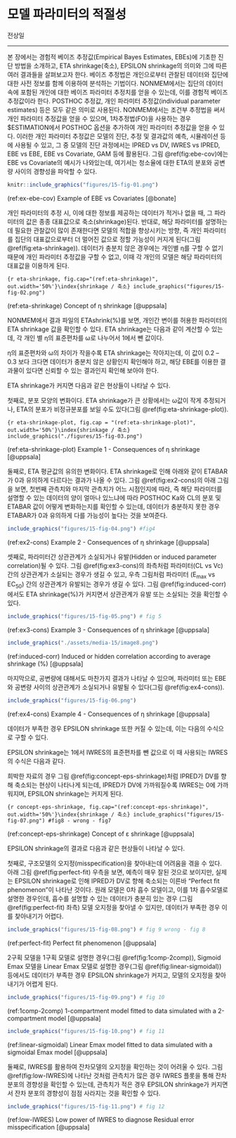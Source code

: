 # 모델 파라미터의 적절성 {#parameters}

전상일

---

본 장에서는 경험적 베이즈 추정값(Empirical Bayes Estimates, EBEs)에 기초한 진단 방법을 소개하고, ETA shrinkage(축소), EPSILON shrinkage의 의미와 그에 따른 여러 결과들을 살펴보고자 한다. 베이즈 추정법은 개인으로부터 관찰된 데이터와 집단에 대한 사전 정보를 함께 이용하여 분석하는 기법이다. NONMEM에서는 집단의 데이터 속에 포함된 개인에 대한 베이즈 파라미터 추정치를 얻을 수 있는데, 이를 경험적 베이즈 추정값이라 한다. POSTHOC 추정값, 개인 파라미터 추정값(individual parameter estimates) 등은 모두 같은 의미로 사용된다. NONMEM에서는 조건부 추정법을 써서 개인 파라미터 추정값을 얻을 수 있으며, 1차추정법(FO)을 사용하는 경우 $ESTIMATION에서 POSTHOC 옵션을 추가하여 개인 파라미터 추정값을 얻을 수 있다. 이러한 개인 파라미터 추정값은 모델의 진단, 추정 및 결과값의 예측, 시뮬레이션 등에 사용될 수 있고, 그 중 모델의 진단 과정에서는 IPRED vs DV, IWRES vs IPRED, EBE vs EBE, EBE vs Covariate, GAM 등에 활용된다. 그림 \@ref(fig:ebe-cov)에는 EBE vs Covariate의 예시가 나와있는데, 여기서는 청소율에 대한 ETA의 분포와 공변량 사이의 경향성을 파악할 수 있다.\index{개인 파라미터 추정값 / individual parameter estimates}\index{베이즈 추정 / Bayesian estimation}\index{시뮬레이션 / simulation}\index{Bayesian estimation / 베이즈 추정}\index{individual parameter estimates / 개인 파라미터 추정값}\index{simulation / 시뮬레이션}\index{조건부 추정법 / conditional estimation method}\index{conditional estimation method / 조건부 추정법}\index{dependent variable(DV) / 종속변수(DV)}\index{축소 / shrinkage}\index{1차추정법 / first-order method(FO)}\index{shrinkage / 축소}\index{first-order method(FO) / 1차추정법}\index{shrinkage / 축소}\index{first-order method(FO) / 1차추정법}

```r
knitr::include_graphics("figures/15-fig-01.png")
```
(ref:ex-ebe-cov) Example of EBE vs Covariates [@bonate]

개인 파라미터의 추정 시, 이에 대한 정보를 제공하는 데이터가 적거나 없을 때, 그 파라미터의 값은 종종 대표값으로 축소(shrinkage)된다. 반대로, 해당 파라미터를 설명하는 데 필요한 관찰값이 많이 존재한다면 모델의 적합을 향상시키는 방향, 즉 개인 파라미터를 집단의 대표값으로부터 더 멀어진 값으로 정할 가능성이 커지게 된다(그림 \@ref(fig:eta-shrinkage)). 데이터가 충분치 않은 경우에는 개인별 η를 구할 수 없기 때문에 개인 파라미터 추정값을 구할 수 없고, 이때 각 개인의 모델은 해당 파라미터의 대표값을 이용하게 된다.\index{개인 파라미터 추정값 / individual parameter estimates}\index{individual parameter estimates / 개인 파라미터 추정값}\index{축소 / shrinkage}\index{shrinkage / 축소}\index{shrinkage / 축소}

```{r eta-shrinkage, fig.cap="(ref:eta-shrinkage)", out.width='50%'}\index{shrinkage / 축소}
include_graphics("figures/15-fig-02.png")
```

\index{shrinkage / 축소}\index{shrinkage / 축소}

(ref:eta-shrinkage) Concept of η shrinkage [@uppsala]\index{shrinkage / 축소}\index{shrinkage / 축소}

NONMEM에서 결과 파일의 ETAshrink(%)를 보면, 개인간 변이를 허용한 파라미터의 ETA shrinkage 값을 확인할 수 있다. ETA shrinkage는 다음과 같이 계산할 수 있는데, 각 개인 별 η의 표준편차를 ω로 나누어서 1에서 뺀 값이다.\index{개인간 변이 / between-subject variability, initerindividual variability(IIV)}\index{between-subject variability, initerindividual variability(IIV) / 개인간 변이}\index{shrinkage / 축소}\index{shrinkage / 축소}
\begin{equation}
\eta_{sh} = 1 - \frac{SD(\hat\eta_{ph})}{w} 
(\#eq:eta-sh)
\end{equation}

η의 표준편차와 ω의 차이가 작을수록 ETA shrinkage는 작아지는데, 이 값이 0.2 – 0.3 보다 크다면 데이터가 충분치 않은 상황인지 확인해야 하고, 해당 EBE를 이용한 결과물이 있다면 신뢰할 수 있는 결과인지 확인해 보아야 한다.\index{shrinkage / 축소}\index{shrinkage / 축소}

ETA shrinkage가 커지면 다음과 같은 현상들이 나타날 수 있다.\index{shrinkage / 축소}\index{shrinkage / 축소}

첫째로, 분포 모양의 변화이다. ETA shrinkage가 큰 상황에서는 ω값이 작게 추정되거나, ETA의 분포가 비정규분포를 보일 수도 있다(그림 \@ref(fig:eta-shrinkage-plot)).\index{shrinkage / 축소}\index{shrinkage / 축소}

```{r eta-shrinkage-plot, fig.cap = "(ref:eta-shrinkage-plot)", out.width='50%'}\index{shrinkage / 축소}
include_graphics("./figures/15-fig-03.png")
```
\index{shrinkage / 축소}\index{shrinkage / 축소}

(ref:eta-shrinkage-plot) Example 1 - Consequences of η shrinkage [@uppsala]\index{shrinkage / 축소}\index{shrinkage / 축소}

둘째로, ETA 평균값의 유의한 변화이다. ETA shrinkage로 인해 아래와 같이 ETABAR가 0과 유의하게 다르다는 결과가 나올 수 있다. 그림 \@ref(fig:ex2-cons)의 아래 그림을 보면, 첫번째 관측치와 마지막 관측치가 어느 시점인지에 따라, 즉 해당 파라미터를 설명할 수 있는 데이터의 양이 얼마나 있느냐에 따라 POSTHOC Ka와 CL의 분포 및 ETABAR 값이 어떻게 변화하는지를 확인할 수 있는데, 데이터가 충분하지 못한 경우 ETABAR가 0과 유의하게 다를 가능성이 높다는 것을 보여준다.\index{shrinkage / 축소}\index{shrinkage / 축소}

```r
include_graphics("figures/15-fig-04.png") #fig4
```

(ref:ex2-cons) Example 2 - Consequences of η shrinkage [@uppsala]\index{shrinkage / 축소}\index{shrinkage / 축소}

셋째로, 파라미터간 상관관계가 소실되거나 유발(Hidden or induced parameter correlation)될 수 있다. 그림 \@ref(fig:ex3-cons)의 좌측처럼 파라미터(CL vs Vc)간의 상관관계가 소실되는 경우가 생길 수 있고, 우측 그림처럼 파라미터 (E~max~ vs EC~50~) 간의 상관관계가 유발되는 경우가 생길 수 있다. 그림 \@ref(fig:induced-corr)에서도 ETA shrinkage(%)가 커지면서 상관관계가 유발 또는 소실되는 것을 확인할 수 있다.\index{shrinkage / 축소}\index{shrinkage / 축소}

```r
include_graphics("figures/15-fig-05.png") # fig 5
```

(ref:ex3-cons) Example 3 - Consequences of η shrinkage [@uppsala]\index{shrinkage / 축소}\index{shrinkage / 축소}

```r
include_graphics("./assets/media-15/image8.png")
```

(ref:induced-corr) Induced or hidden correlation according to average shrinkage (%) [@uppsala]\index{shrinkage / 축소}\index{shrinkage / 축소}

마지막으로, 공변량에 대해서도 마찬가지 결과가 나타날 수 있으며, 파라미터 또는 EBE와 공변량 사이의 상관관계가 소실되거나 유발될 수 있다(그림 \@ref(fig:ex4-cons)).

```r
include_graphics("figures/15-fig-06.png")
```

(ref:ex4-cons) Example 4 - Consequences of η shrinkage [@uppsala]\index{shrinkage / 축소}\index{shrinkage / 축소}

데이터가 부족한 경우 EPSILON shrinkage 또한 커질 수 있는데, 이는 다음의 수식으로 구할 수 있다.\index{shrinkage / 축소}\index{shrinkage / 축소}
\begin{equation}
\epsilon_{sh} = 1 - SD(IWRES)
(\#eq:eps-iwres)
\end{equation}

EPSILON shrinkage는 1에서 IWRES의 표준편차를 뺀 값으로 이 때 사용되는 IWRES의 수식은 다음과 같다.\index{shrinkage / 축소}\index{shrinkage / 축소}
\begin{equation}
IWRES_{ij} = \frac{DV_{ij}- IPRED_{ij}}{SD(\epsilon)} \ \text{(If IPRED} \rightarrow \text{DV, IWRES} \rightarrow 0)
(\#eq:iwres-ipred)
\end{equation}

희박한 자료의 경우 그림 \@ref(fig:concept-eps-shrinkage)처럼 IPRED가 DV를 향해 축소되는 현상이 나타나게 되는데, IPRED가 DV에 가까워질수록 IWRES는 0에 가까워지며, EPSILON shrinkage는 커지게 된다.\index{dependent variable(DV) / 종속변수(DV)}\index{축소 / shrinkage}\index{shrinkage / 축소}\index{shrinkage / 축소}

```{r concept-eps-shrinkage, fig.cap="(ref:concept-eps-shrinkage)", out.width='50%'}\index{shrinkage / 축소}
include_graphics("figures/15-fig-07.png") #fig8 - wrong - fig7
```
\index{shrinkage / 축소}\index{shrinkage / 축소}

(ref:concept-eps-shrinkage) Concept of ε shrinkage [@uppsala]\index{shrinkage / 축소}\index{shrinkage / 축소}

EPSILON shrinkage의 결과로 다음과 같은 현상들이 나타날 수 있다.\index{shrinkage / 축소}\index{shrinkage / 축소}

첫째로, 구조모델의 오지정(misspecification)을 찾아내는데 어려움을 겪을 수 있다. 아래 그림 \@ref(fig:perfect-fit) 우측을 보면, 예측이 매우 잘된 것으로 보이지만, 실제는 EPSILON shrinkage로 인해 IPRED가 DV로 향해 축소되는 이른바 “Perfect fit phenomenon”이 나타난 것이다. 원래 모델은 0차 흡수 모델이고, 이를 1차 흡수모델로 설명한 경우인데, 흡수를 설명할 수 있는 데이터가 충분히 있는 경우 (그림 \@ref(fig:perfect-fit) 좌측) 모델 오지정을 찾아낼 수 있지만, 데이터가 부족한 경우 이를 찾아내기가 어렵다.\index{모델 오지정 / model misspecification}\index{model misspecification / 모델 오지정}\index{축소 / shrinkage}\index{shrinkage / 축소}\index{shrinkage / 축소}

```r
include_graphics("figures/15-fig-08.png") # fig 9 wrong - fig 8
```

(ref:perfect-fit) Perfect fit phenomenon [@uppsala]

2구획 모델을 1구획 모델로 설명한 경우(그림 \@ref(fig:1comp-2comp)), Sigmoid Emax 모델을 Linear Emax 모델로 설명한 경우(그림 \@ref(fig:linear-sigmoidal)) 등에서도 데이터가 부족한 경우 EPSILON shrinkage가 커지고, 모델의 오지정을 찾아내기가 어렵게 된다.\index{shrinkage / 축소}\index{shrinkage / 축소}

```r
include_graphics("figures/15-fig-09.png") # fig 10
```

(ref:1comp-2comp) 1-compartment model fitted to data simulated with a 2-compartment model [@uppsala] 

```r
include_graphics("figures/15-fig-10.png") # fig 11
```

(ref:linear-sigmoidal) Linear Emax model fitted to data simulated with a sigmoidal Emax model [@uppsala]

둘째로, IWRES를 활용하여 잔차모델의 오지정을 확인하는 것이 어려울 수 있다. 그림 \@ref(fig:low-IWRES)에 나타난 것처럼 관측치가 많은 경우 IWRES 플롯을 통해 잔차 분포의 경향성을 확인할 수 있는데, 관측치가 적은 경우 EPSILON shrinkage가 커지면서 잔차 분포의 경향성이 점점 사라지는 것을 확인할 수 있다.\index{잔차 / residual error}\index{residual error / 잔차}\index{shrinkage / 축소}\index{shrinkage / 축소}

```r
include_graphics("figures/15-fig-11.png") # fig 12
```

(ref:low-IWRES) Low power of IWRES to diagnose Residual error misspecification [@uppsala]

<!-- **참고문헌** -->

<!-- 1.  > Peter L. Bonate, Pharmacokinetic-Pharmacodynamic Modeling and -->
<!--     > Simulation 2~nd~ edition, 2011 [@bonate] --> 

<!-- 2.  > Uppsala University, Empirical Bayes Estimate(EBE)-Based Diagnostics, 2007 [@uppsala] -->



